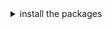 <details><summary>install the packages</summary>

Install from [the React bundle](?path=/docs/getting-started-installation--page) or as a standalone component:

```bash dark
    npm install @orbit-ui/css-normalize @orbit-ui/tachyons @orbit-ui/foundation
```

</details>





